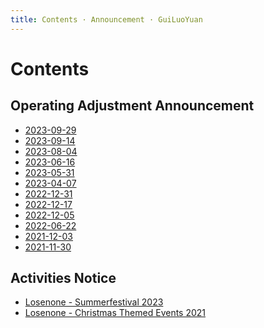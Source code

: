```yaml
---
title: Contents · Announcement · GuiLuoYuan
---
```


# Contents


## Operating Adjustment Announcement

- [2023-09-29](operating_adjustment_announcement/2023-09-29)
- [2023-09-14](operating_adjustment_announcement/2023-09-14)
- [2023-08-04](operating_adjustment_announcement/2023-08-04)
- [2023-06-16](operating_adjustment_announcement/2023-06-16)
- [2023-05-31](operating_adjustment_announcement/2023-05-31)
- [2023-04-07](operating_adjustment_announcement/2023-04-07)
- [2022-12-31](operating_adjustment_announcement/2022-12-31)
- [2022-12-17](operating_adjustment_announcement/2022-12-17)
- [2022-12-05](operating_adjustment_announcement/2022-12-05)
- [2022-06-22](operating_adjustment_announcement/2022-06-22)
- [2021-12-03](operating_adjustment_announcement/2021-12-03)
- [2021-11-30](operating_adjustment_announcement/2021-11-30)

## Activities Notice

- [Losenone - Summerfestival 2023](activities_notice/2023-08-12)
- [Losenone - Christmas Themed Events 2021](activities_notice/2021-12-14)